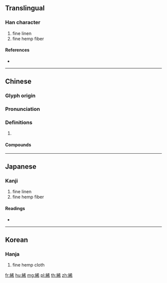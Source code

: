 {{character info/new}}
==Translingual==

===Han character===
{{Han char|rn=120|rad=糸|as=07|sn=13|four=24927|canj=VFKKB}}

# fine linen
# fine hemp fiber

====References====
* {{Han ref|kx=0924.220|dkj=27471|dj=1359.210|hdz=53405.130|uh=7D7A|ud=32122|bh=DF5D|bd=57181}}

----

==Chinese==
{{zh-forms|s=𫄨}}

===Glyph origin===
{{Han etym}}

===Pronunciation===
{{zh-pron
|m=chī,zhǐ
|c=ci1
|mc=y
|oc=y
|cat=
}}
{{zh-attn-split}}

===Definitions===
{{zh-hanzi}}

# {{rfdef|zh}}

====Compounds====
{{zh-der|絺綌|絺繡|縐絺|絺纊}}

----

==Japanese==

===Kanji===
{{ja-kanji|grade=|rs=糸07}}

# fine linen
# fine hemp fiber

====Readings====
* {{ja-readings|on=[[ち]] (chi)|kun=[[ほそぬの]] (hosonuno)|nanori=}}

----

==Korean==

===Hanja===
{{ko-hanja|hangeul=치|eumhun=|rv=chi|mr=ch'i|y=chi}}

# fine hemp cloth

[[fr:絺]]
[[hu:絺]]
[[mg:絺]]
[[pl:絺]]
[[th:絺]]
[[zh:絺]]
